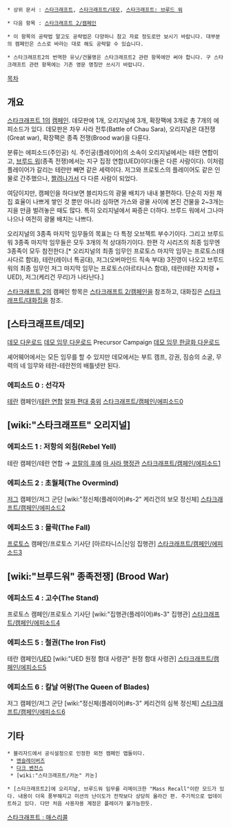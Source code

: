  * 상위 문서 : [[스타크래프트]], [[스타크래프트/데모]], [[스타크래프트: 브루드 워]]

 * 다음 항목 : [[스타크래프트 2/캠페인]]

 * 이 항목의 공략법 말고도 공략법은 다양하니 참고 자료 정도로만 보시기 바랍니다. 대부분의 캠페인은 스스로 바라는 대로 해도 공략할 수 있습니다.

 * 스타크래프트2의 번역한 유닛/건물명은 스타크래프트2 관련 항목에만 써야 합니다. 구 스타크래프트 관련 항목에는 기존 영문 명칭만 쓰시기 바랍니다. 

[[목차]]
== 개요 ==
[[스타크래프트|스타크래프트 1]]의 [[캠페인]]. 데모판에 1개, 오리지널에 3개, 확장팩에 3개로 총 7개의 에피소드가 있다. 데모판은 차우 사라 전투(Battle of Chau Sara), 오리지널은 대전쟁(Great war), 확장팩은 종족 전쟁(Brood war)을 다룬다.

분류는 에피소드(주인공) 식. 주인공(플레이어)의 소속이 오리지널에서는 테란 연합이고, [[브루드 워]](종족 전쟁)에서는 지구 집정 연합(UED)이다(둘은 다른 사람이다). 이처럼 플레이어가 갈리는 테란만 빼면 같은 세력이다. 저그와 프로토스의 플레이어도 같은 인물로 간주했으나, [[스타크래프트 설정변경|짤려나가서]] 다 다른 사람이 되었다.

여담이지만, 캠페인을 하다보면 블리자드의 광물 배치가 내내 불편하다. 단순히 자원 채집 효율이 나쁘게 쌓인 것 뿐만 아니라 심하면 가스와 광물 사이에 본진 건물을 2~3개는 지을 만큼 벌려놓은 때도 많다. 특히 오리지널에서 짜증은 더하다. 브루드 워에서 그나마 나으나 여전히 광물 배치는 나쁘다.

오리지널의 3종족 마지막 임무들의 목표는 다 특정 오브젝트 부수기이다. 그리고 브루드 워 3종족 마지막 임무들은 모두 3개의 적 상대하기이다. 한편 각 시리즈의 최종 임무엔 3종족이 모두 참전한다.[* 오리지널의 최종 임무인 프로토스 마지막 임무는 프로토스(태사다르 함대), 테란(레이너 특공대), 저그(오버마인드 직속 부대) 3진영이 나오고 브루드워의 최종 임무인 저그 마지막 임무는 프로토스(아르타니스 함대), 테란(테란 자치령 + UED), 저그(케리건 무리)가 나타난다.]

[[스타크래프트 2]]의 캠페인 항목은 [[스타크래프트 2/캠페인]]을 참조하고, 대화집은 [[스타크래프트/대화집]]을 참조.

== [스타크래프트/데모] ==
[http://ftp.blizzard.com/pub/starcraft/demos/SCDemo.exe 데모 다운로드]
[http://classic.battle.net/scc/maps.shtml 데모 임무 다운로드] Precursor Campaign
[http://shadowyblade.blog.me/220028420134 데모 임무 한글화 다운로드]

셰어웨어에서는 모든 임무를 할 수 있지만 데모에서는 부트 캠프, 강권, 짐승의 소굴, 무력의 네 임무와 테란-테란전의 배틀넷만 된다.

=== 에피소드 0 : 선각자 ===
[[테란]] 캠페인/[[테란 연합]] [[알파 편대 중위]]
[[스타크래프트/캠페인/에피소드0]]

== [wiki:"스타크래프트" 오리지널] ==
=== 에피소드 1 : 저항의 외침(Rebel Yell) ===
테란 캠페인/테란 연합 → [[코랄의 후예]] [[마 사라 행정관]]
[[스타크래프트/캠페인/에피소드1]]

=== 에피소드 2 : 초월체(The Overmind) ===
[[저그]] 캠페인/저그 군단 [wiki:"정신체(플레이어)#s-2" 케리건의 보모 정신체]
[[스타크래프트/캠페인/에피소드2]]

=== 에피소드 3 : 몰락(The Fall) ===
[[프로토스]] 캠페인/프로토스 기사단 [아르타니스|신임 집행관]
[[스타크래프트/캠페인/에피소드3]]

== [wiki:"브루드워" 종족전쟁] (Brood War) ==
=== 에피소드 4 : 고수(The Stand) ===
프로토스 캠페인/프로토스 기사단 [wiki:"집행관(플레이어)#s-3" 집행관]
[[스타크래프트/캠페인/에피소드4]]

=== 에피소드 5 : 철권(The Iron Fist) ===
테란 캠페인/[[UED]] [wiki:"UED 원정 함대 사령관" 원정 함대 사령관]
[[스타크래프트/캠페인/에피소드5]]

=== 에피소드 6 : 칼날 여왕(The Queen of Blades) ===
저그 캠페인/저그 군단 [wiki:"정신체(플레이어)#s-3" 케리건의 심복 정신체]
[[스타크래프트/캠페인/에피소드6]]

== 기타 ==
 * 블리자드에서 공식설정으로 인정한 외전 캠페인 맵들이다.
  * [[엔슬레이버즈]]
  * [[다크 벤전스]]
  * [wiki:"스타크래프트/카논" 카논]

 * [스타크래프트2]에 오리지날, 브루드워 임무를 리메이크한 "Mass Recall"이란 모드가 있다. 내용이 더욱 풍부해지고 미션의 난이도가 전작보다 상당히 올라간 편. 주기적으로 업데이트하고 있다. 다만 처음 사용자용 계정은 플레이가 불가능한듯.
[http://bbs1.ruliweb.daum.net/gaia/do/ruliweb/family/617/read?bbsId=G001&articleId=6866954&itemId=1296 스타크래프트 : 매스리콜]
